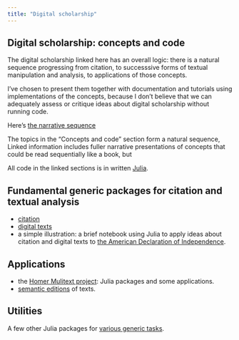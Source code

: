```yaml
---
title: "Digital scholarship"
---
```


## Digital scholarship: concepts and code

The digital scholarship linked here has an overall logic: there is a natural sequence progressing from citation, to successsive forms of textual manipulation and analysis, to applications of those concepts.



I've chosen to present them together with documentation and tutorials using implementations of the concepts, because I don't believe that we can adequately assess or critique ideas about digital scholarship without running code.


Here's [the narrative sequence](./narrative/)







The topics in the "Concepts and code" section form a natural sequence,  Linked information includes fuller narrative presentations of concepts that could be read sequentially like a book, but 



All code in the linked sections is in written  [Julia](../julia/).

## Fundamental generic packages for citation and textual analysis



- [citation](../cite/)
- [digital texts](../digitexts/)
- a simple illustration: a brief notebook using Julia to apply ideas about citation and digital texts to [the American Declaration of Independence](../walkthrough/).

## Applications 

- the [Homer Mulitext project](../hmt/): Julia packages and some applications.
- [semantic editions](../semantic-editions/) of texts.  




## Utilities

A few other Julia packages for [various generic tasks](../utils/).
